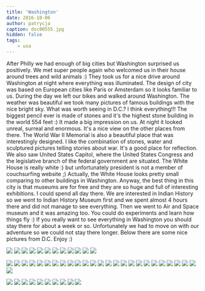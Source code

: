 ```yaml
---
title: 'Washington'
date: 2016-10-06
author: patrycja
caption: dsc00555.jpg
hidden: false
tags: 
    - usa
---
```



After Philly we had enough of big cities but Washington surprised us positively. We met super people again who welcomed us in their house around trees and wild animals :) They took us for a nice drive around Washington at night where everything was illuminated. The design of city was based on European cities like Paris or Amsterdam so it looks familiar to us. 
During the day we left our bikes and walked around Washington. The weather was beautiful we took many pictures of famous buildings with the nice bright sky.
What was worth seeing in D.C.? I think everything!!!
The biggest pencil ever is made of stones and it's the highest stone building in the world 554 feet :) It made a big impression on us. At night it looked unreal, surreal and enormous. It's a nice view on the other places from there.
The World War II Memorial is also a beautiful place that was interestingly designed. I like the combination of stones, water and sculptured pictures telling stories about war. It's a good place for reflection.
We also saw United States Capitol, where the United States Congress and the legislative branch of the federal government are situated.
The White House is really white :) but unfortunately president is not a member of couchsurfing website ;) Actually, the White House looks pretty small comparing to other buildings in Washington.
Anyway, the best thing in this city is that museums are for free and they are so huge and full of interesting exhibitions. I could spend all day there. We are interested in Indian History so we went to Indian History Museum first and we spent almost 4 hours there and did not manage to see everything. Then we went to Air and Space museum and it was amazing too. You could do experiments and learn how things fly :)
If you really want to see everything in Washington you should stay there for about a week or so. Unfortunately we had to move on with our adventure so we could not stay there longer. Below there are some nice pictures from D.C. Enjoy :)

<grid columns="2">

![](./dsc00507.jpg)
![](./dsc00508.jpg)
![](./dsc00512.jpg)
![](./dsc00513.jpg)
![](./dsc00527.jpg)
![](./dsc00533.jpg)
![](./dsc00532.jpg)
![](./dsc00538.jpg)
![](./dsc00539.jpg)
![](./dsc00542.jpg)
![](./dsc00553.jpg)
![](./dsc00555.jpg)

</grid>
<grid>

![](./dsc00557.jpg)
![](./dsc00560.jpg)
![](./dsc00581.jpg)
![](./dsc00586.jpg)
![](./dsc00591.jpg)
![](./dsc00589.jpg)
![](./dsc00592.jpg)
![](./dsc00593.jpg)
![](./dsc00594.jpg)
![](./dsc00595.jpg)
![](./dsc00596.jpg)
![](./dsc00597.jpg)
![](./dsc00598.jpg)
![](./dsc00599.jpg)
![](./dsc00601.jpg)
![](./dsc00602.jpg)
![](./dsc00603.jpg)
![](./dsc00608.jpg)
![](./dsc00607.jpg)
![](./dsc00606.jpg)
![](./dsc00605.jpg)
![](./dsc00604.jpg)
![](./dsc00612.jpg)
![](./dsc00611.jpg)
![](./dsc00617.jpg)
![](./dsc00618.jpg)

</grid>
<grid columns="2">

![](./dsc00623.jpg)
![](./dsc00632.jpg)
![](./dsc00626.jpg)
![](./dsc00628.jpg)
![](./dsc00635.jpg)
![](./dsc00634.jpg)
![](./dsc00638.jpg)
![](./dsc00640.jpg)
![](./dsc00642.jpg)
![](./dsc00643.jpg)

</grid>